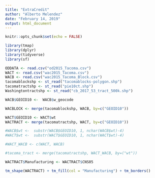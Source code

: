 ```yaml
---
title: "ExtraCredit"
author: "Alberto Melendez"
date: "February 14, 2019"
output: html_document
---
```


```r
knitr::opts_chunk$set(echo = FALSE)
```

```r
library(tmap)
library(dplyr)
library(tidyverse)
library(sf)

ODDATA <- read.csv("od2015_Tacoma.csv")
WACT <- read.csv("wac2015_Tacoma.csv")
WACB <- read.csv("wac2015_Tacoma_Block.csv")
tacomablockshp <- st_read("tacomablocks-polygon.shp")
tacomatractshp <- st_read("pie10ct.shp")
Washingtontractshp <- st_read("cb_2017_53_tract_500k.shp")

WACB$GEOID10 <-  WACB$w_geocode

WACBLOCK <- merge(tacomablockshp, WACB, by=c("GEOID10"))

WACT$GEOID10 <- WACT$wt
WACTRACT <- merge(tacomatractshp, WACT, by=c("GEOID10"))

#WACB$wt <-  substr(WACB$GEOID10, 1, nchar(WACB$wt)-4)
#WACT$wt <-  substr(WACT$GEOID10, 1, nchar(WACT$wt)-4)

#WACT_WACB <- c(WACT, WACB)

#tacoma_tract <- merge(tacomatractshp, WACT_WACB, by=("wt"))

```

```r
WACTRACT$Manufacturing <- WACTRACT$CNS05

tm_shape(WACTRACT) + tm_fill(col = "Manufacturing") + tm_borders()

```
